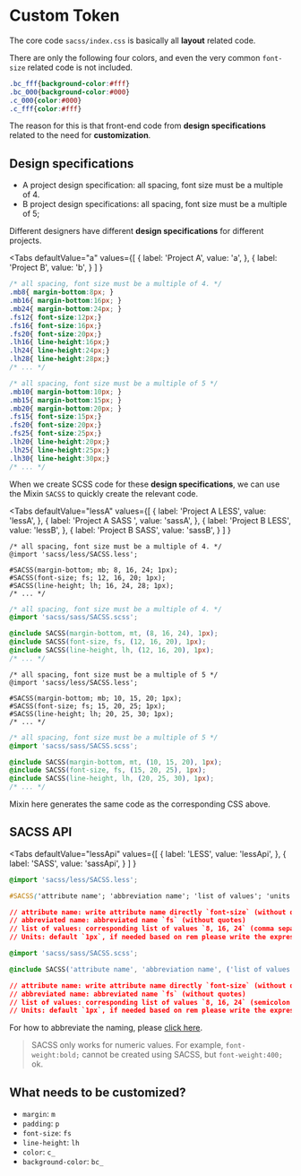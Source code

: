 # Custom Token


The core code `sacss/index.css` is basically all **layout** related code.

There are only the following four colors, and even the very common `font-size` related code is not included.

```css
.bc_fff{background-color:#fff}
.bc_000{background-color:#000}
.c_000{color:#000}
.c_fff{color:#fff}
```

The reason for this is that front-end code from **design specifications** related to the need for **customization**.

## Design specifications

- A project design specification: all spacing, font size must be a multiple of 4.
- B project design specifications: all spacing, font size must be a multiple of 5;

Different designers have different **design specifications** for different projects.


<Tabs
  defaultValue="a"
  values={[
    { label: 'Project A', value: 'a', },
    { label: 'Project B', value: 'b', }
  ]
  }
>
<TabItem value="a">

```css
/* all spacing, font size must be a multiple of 4. */
.mb8{ margin-bottom:8px; }
.mb16{ margin-bottom:16px; }
.mb24{ margin-bottom:24px; }
.fs12{ font-size:12px;}
.fs16{ font-size:16px;}
.fs20{ font-size:20px;}
.lh16{ line-height:16px;}
.lh24{ line-height:24px;}
.lh28{ line-height:28px;}
/* ... */
```

</TabItem>
<TabItem value="b">

```css
/* all spacing, font size must be a multiple of 5 */
.mb10{ margin-bottom:10px; }
.mb15{ margin-bottom:15px; }
.mb20{ margin-bottom:20px; }
.fs15{ font-size:15px;}
.fs20{ font-size:20px;}
.fs25{ font-size:25px;}
.lh20{ line-height:20px;}
.lh25{ line-height:25px;}
.lh30{ line-height:30px;}
/* ... */
```

</TabItem>
</Tabs>

When we create SCSS code for these **design specifications**, we can use the Mixin `SACSS` to quickly create the relevant code.

<Tabs
  defaultValue="lessA"
  values={[
    { label: 'Project A LESS', value: 'lessA', },
    { label: 'Project A SASS ', value: 'sassA', },
    { label: 'Project B LESS', value: 'lessB', },
    { label: 'Project B SASS', value: 'sassB', }
  ]
  }
>
<TabItem value="lessA">

```less
/* all spacing, font size must be a multiple of 4. */
@import 'sacss/less/SACSS.less';

#SACSS(margin-bottom; mb; 8, 16, 24; 1px);
#SACSS(font-size; fs; 12, 16, 20; 1px);
#SACSS(line-height; lh; 16, 24, 28; 1px);
/* ... */
```

</TabItem>
<TabItem value="sassA">

```css
/* all spacing, font size must be a multiple of 4. */
@import 'sacss/sass/SACSS.scss';

@include SACSS(margin-bottom, mt, (8, 16, 24), 1px);
@include SACSS(font-size, fs, (12, 16, 20), 1px);
@include SACSS(line-height, lh, (12, 16, 20), 1px);
/* ... */
```

</TabItem>

<TabItem value="lessB">

```less
/* all spacing, font size must be a multiple of 5 */
@import 'sacss/less/SACSS.less';

#SACSS(margin-bottom; mb; 10, 15, 20; 1px);
#SACSS(font-size; fs; 15, 20, 25; 1px);
#SACSS(line-height; lh; 20, 25, 30; 1px);
/* ... */
```

</TabItem>
<TabItem value="sassB">

```css
/* all spacing, font size must be a multiple of 5 */
@import 'sacss/sass/SACSS.scss';

@include SACSS(margin-bottom, mt, (10, 15, 20), 1px);
@include SACSS(font-size, fs, (15, 20, 25), 1px);
@include SACSS(line-height, lh, (20, 25, 30), 1px);
/* ... */
```

</TabItem>
</Tabs>

Mixin here generates the same code as the corresponding CSS above.

## SACSS API

<Tabs
  defaultValue="lessApi"
  values={[
    { label: 'LESS', value: 'lessApi', },
    { label: 'SASS', value: 'sassApi', }
  ]
  }
>
<TabItem value="lessApi">

```css
@import 'sacss/less/SACSS.less';

#SACSS('attribute name'; 'abbreviation name'; 'list of values'; 'units');

// attribute name: write attribute name directly `font-size` (without quotes)
// abbreviated name: abbreviated name `fs` (without quotes)
// list of values: corresponding list of values `8, 16, 24` (comma separated)
// Units: default `1px`, if needed based on rem please write the expression `1/16*1rem`
```

</TabItem>
<TabItem value="sassApi">

```css
@import 'sacss/sass/SACSS.scss';

@include SACSS('attribute name', 'abbreviation name', ('list of values'), 'units');

// attribute name: write attribute name directly `font-size` (without quotes)
// abbreviated name: abbreviated name `fs` (without quotes)
// list of values: corresponding list of values `8, 16, 24` (semicolon separated)
// Units: default `1px`, if needed based on rem please write the expression `1/16*1rem`
```
</TabItem>
</Tabs>

For how to abbreviate the naming, please [click here](./core#naming-rules).

> SACSS only works for numeric values. For example, `font-weight:bold;` cannot be created using SACSS, but `font-weight:400;` ok.


## What needs to be customized?

- `margin`: `m`
- `padding`: `p`
- `font-size`: `fs`
- `line-height`: `lh`
- `color`: `c_`
- `background-color`: `bc_`



